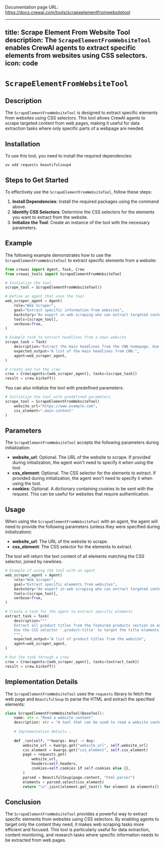 Documentation page URL: https://docs.crewai.com/tools/scrapeelementfromwebsitetool

---
title: Scrape Element From Website Tool
description: The `ScrapeElementFromWebsiteTool` enables CrewAI agents to extract specific elements from websites using CSS selectors.
icon: code
---

# `ScrapeElementFromWebsiteTool`

## Description

The `ScrapeElementFromWebsiteTool` is designed to extract specific elements from websites using CSS selectors. This tool allows CrewAI agents to scrape targeted content from web pages, making it useful for data extraction tasks where only specific parts of a webpage are needed.

## Installation

To use this tool, you need to install the required dependencies:

```shell
uv add requests beautifulsoup4
```

## Steps to Get Started

To effectively use the `ScrapeElementFromWebsiteTool`, follow these steps:

1. **Install Dependencies**: Install the required packages using the command above.
2. **Identify CSS Selectors**: Determine the CSS selectors for the elements you want to extract from the website.
3. **Initialize the Tool**: Create an instance of the tool with the necessary parameters.

## Example

The following example demonstrates how to use the `ScrapeElementFromWebsiteTool` to extract specific elements from a website:

```python Code
from crewai import Agent, Task, Crew
from crewai_tools import ScrapeElementFromWebsiteTool

# Initialize the tool
scrape_tool = ScrapeElementFromWebsiteTool()

# Define an agent that uses the tool
web_scraper_agent = Agent(
    role="Web Scraper",
    goal="Extract specific information from websites",
    backstory="An expert in web scraping who can extract targeted content from web pages.",
    tools=[scrape_tool],
    verbose=True,
)

# Example task to extract headlines from a news website
scrape_task = Task(
    description="Extract the main headlines from the CNN homepage. Use the CSS selector '.headline' to target the headline elements.",
    expected_output="A list of the main headlines from CNN.",
    agent=web_scraper_agent,
)

# Create and run the crew
crew = Crew(agents=[web_scraper_agent], tasks=[scrape_task])
result = crew.kickoff()
```

You can also initialize the tool with predefined parameters:

```python Code
# Initialize the tool with predefined parameters
scrape_tool = ScrapeElementFromWebsiteTool(
    website_url="https://www.example.com",
    css_element=".main-content"
)
```

## Parameters

The `ScrapeElementFromWebsiteTool` accepts the following parameters during initialization:

- **website_url**: Optional. The URL of the website to scrape. If provided during initialization, the agent won't need to specify it when using the tool.
- **css_element**: Optional. The CSS selector for the elements to extract. If provided during initialization, the agent won't need to specify it when using the tool.
- **cookies**: Optional. A dictionary containing cookies to be sent with the request. This can be useful for websites that require authentication.

## Usage

When using the `ScrapeElementFromWebsiteTool` with an agent, the agent will need to provide the following parameters (unless they were specified during initialization):

- **website_url**: The URL of the website to scrape.
- **css_element**: The CSS selector for the elements to extract.

The tool will return the text content of all elements matching the CSS selector, joined by newlines.

```python Code
# Example of using the tool with an agent
web_scraper_agent = Agent(
    role="Web Scraper",
    goal="Extract specific elements from websites",
    backstory="An expert in web scraping who can extract targeted content using CSS selectors.",
    tools=[scrape_tool],
    verbose=True,
)

# Create a task for the agent to extract specific elements
extract_task = Task(
    description="""
    Extract all product titles from the featured products section on example.com.
    Use the CSS selector '.product-title' to target the title elements.
    """,
    expected_output="A list of product titles from the website",
    agent=web_scraper_agent,
)

# Run the task through a crew
crew = Crew(agents=[web_scraper_agent], tasks=[extract_task])
result = crew.kickoff()
```

## Implementation Details

The `ScrapeElementFromWebsiteTool` uses the `requests` library to fetch the web page and `BeautifulSoup` to parse the HTML and extract the specified elements:

```python Code
class ScrapeElementFromWebsiteTool(BaseTool):
    name: str = "Read a website content"
    description: str = "A tool that can be used to read a website content."
    
    # Implementation details...
    
    def _run(self, **kwargs: Any) -> Any:
        website_url = kwargs.get("website_url", self.website_url)
        css_element = kwargs.get("css_element", self.css_element)
        page = requests.get(
            website_url,
            headers=self.headers,
            cookies=self.cookies if self.cookies else {},
        )
        parsed = BeautifulSoup(page.content, "html.parser")
        elements = parsed.select(css_element)
        return "\n".join([element.get_text() for element in elements])
```

## Conclusion

The `ScrapeElementFromWebsiteTool` provides a powerful way to extract specific elements from websites using CSS selectors. By enabling agents to target only the content they need, it makes web scraping tasks more efficient and focused. This tool is particularly useful for data extraction, content monitoring, and research tasks where specific information needs to be extracted from web pages. 